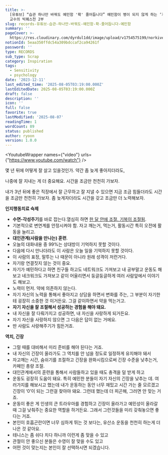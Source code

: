 ```yaml
---
title: >-
  [유튜브] “습관 하나만 바꿔도 예민함 '확' 줄어듭니다” 예민함이 병이 되지 않게 하는 ‘지극히 현실적인’ 방법 | 정신건강의학과 전홍진
  교수의 빅퀘스천 2부
slug: records-유튜브-습관-하나만-바꿔도-예민함-확-줄어듭니다-예민함
summary: ''
pageCover: >-
  https://res.cloudinary.com/dyrdul1dd/image/upload/v1754575199/norkive-notion-images/1754575199228-E1_84_8B_E1_85_B5_E1_84_85_E1_85_B3_E1_86_B7_E1_84_8B_E1_85_A5_E1_86_B9_E1_84_82_E1_85_B3_E1_86_AB_E1_84_82_E1_85_A9_E1_84_90_E1_85_B3_E1_84_87_E1_85_AE_E1_86_A8_286_29.png
notionId: 5eaa350ffdc54a309bdccaf2ca94261f
password: ''
type: RECORDS
sub_type: Scrap
category: Inspiration
tags:
  - Sensitivity
  - psychology
date: '2023-12-11'
last_edited_time: '2025-08-05T03:19:00.000Z'
lastEditedDate: 2025-08-05T03:19:00.000Z
draft: false
description: ''
icon: ''
full: false
favorite: true
lastModified: '2025-08-07'
readingTime: 1
wordCount: 89
status: published
author: ryoon
version: 1.0.0
---
```


<YoutubeWrapper names={"video"} urls={"https://www.youtube.com/watch"} />


몇 년 뒤에 어떻게 잘 살고 있을것인가. 약간 좀 늦게 좋아지더라도,


나중에 잘 지내는 게 더 중요해요. 시간을 조금만 천천히 가보자.


내가 3년 뒤에 좋은 직장에서 잘 근무하고 잘 지낼 수 있으면 지금 조금 힘들더라도 시간을 조금만 천천히 가보자. 좀 늦게자더라도 시간을 갖고 조금만 더 노력해보자.


**인지행동치료 숙제**

- **수면-각성주기**를 바로 잡는다.열심히 하면 <u>한 달 안에 조절. 기복이 조절됨</u>.
- 기본적으로 변연계를 안정시켜야 함. 자고 깨는거, 먹는거, 활동시간 특히 오전에 활동을 늘리고.
- **대인관계(사람을 만나는) 훈련**.
- 오늘의 대화내용 중 99%는 상대방이 기억하지 못할 것이다.
- 다음에 다시 만나더라도 이 사람은 오늘 일을 기억하지 못할 것이다.
- 이 사람의 표정, 말투는 나 때문이 아니라 원래 성격이 저런거다.
- 자기랑 연결짓지 않는 것이 중요.
- 자기가 예민하다고 하면 친구들 하고도 네트워크도 가져보고 내 공부말고 운동도 해보고 네크워크도 가져보고 같이 어울리면서 둥글둥글하게 여러 사람앞에서 이야기도 해보고.
- 노력이 먼저. 약에 의존하지 않는다.
- 자기 자신의 노력을 통해서 좋아지고 상담을 하면서 변화를 주는, 그 부분이 자기한테 굉장히 소중한 것 이거든요. 그걸 같이하면서 약을 먹는거고.
- **자기 자신을 잘 조절해서 성공하는 경험을 해야 돼요.**
- 내 자신을 잘 다뤄가지고 성공하면, 내 자신을 사랑하게 되거든요.
- 자기 자신을 사랑하지 않으면 그 다음은 답이 없는 거에요.
- 딴 사람도 사랑해주기가 힘든거죠.

**역치, 긴장**

- 그럴 때를 대비해서 미리 준비를 해야 된다는 거죠.
- 내 자신의 긴장이 올라가도 그 역치를 안 넘을 정도로 일정하게 유지해야 돼서
- 자고깨는 시간, 숨쉬기를 조절하고 긴장을 완화시킴으로써 긴장 수준을 낮추는거, 카페인 총량 조절.
- 대인관계에서의 훈련을 통해서 사람들하고 있을 때도 충격을 덜 받게 하고
- 운동도 굉장히 도움이 돼요. 특히 예민한 분들이 자기 자신의 긴장을 낮추는 데. 여러가지를 해보시고 했는데 내가 운동하는 동안 너무 재밌고 시간 가는 줄 모르겠고 긴장이 ‘0’이 되는 그런걸 찾아야 돼요. 그런데 했는데 더 피곤해, 그러면 안 맞는 거죠.
- 운동이 좋은 게 인생의 큰 트라우마를 경험하고 긴장이 올라가고 예민성이 올라갈 때 그걸 낮춰주는 중요한 역할을 하거든요. 그래서 그런것들을 미리 갖춰놓으면 좋다는 거죠.
- 본인이 호흡곤란이면 너무 심하게 뛰는 것 보다는, 유산소 운동을 천천히 하는게 더 나은 것 같아요.
- 테니스는 좀 쉬다 치다 하니까 이런게 좀 맞을 수 있고
- 관절이 안 좋으신 분들은 수영이 잘 맞을 수도 있고
- 어떤 것이 맞는지는 본인이 잘 선택하시면 되겠습니다.
